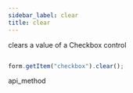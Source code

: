 ```yaml
---
sidebar_label: clear
title: clear
---
```



          


<Short>
 clears a value of a Checkbox control






</Short>


~~~js

form.getItem("checkbox").clear();


~~~
 api_method

<Descr>





</Descr>

